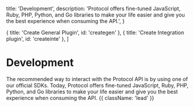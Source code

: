 
  title: 'Development',
  description:
    'Protocol offers fine-tuned JavaScript, Ruby, PHP, Python, and Go libraries to make your life easier and give you the best experience when consuming the API.',
}

  { title: 'Create General Plugin', id: 'creategen' },
  { title: 'Create Integration plugin', id: 'createinte' },
]

# Development

The recommended way to interact with the Protocol API is by using one of our official SDKs. Today, Protocol offers fine-tuned JavaScript, Ruby, PHP, Python, and Go libraries to make your life easier and give you the best experience when consuming the API. {{ className: 'lead' }}

<Libraries />

